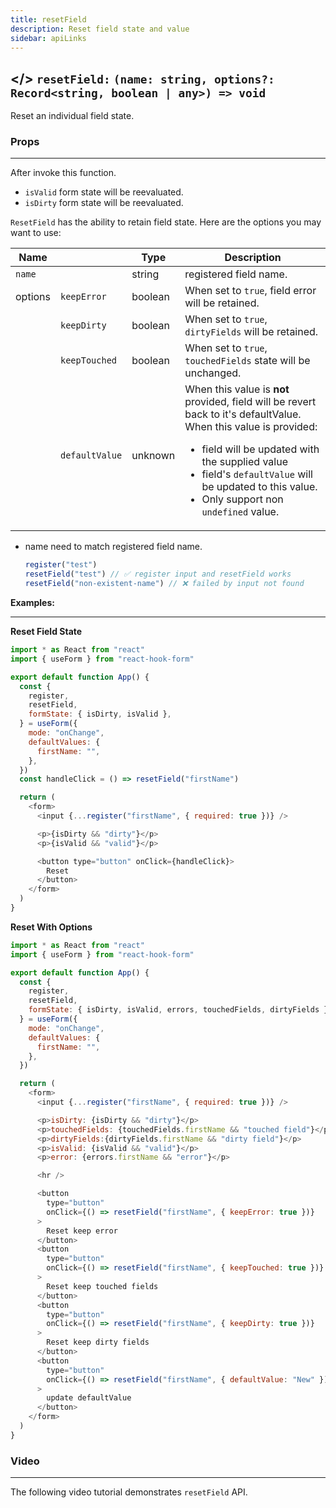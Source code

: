 ```yaml
---
title: resetField
description: Reset field state and value
sidebar: apiLinks
---
```


## \</> `resetField:` <TypeText>`(name: string, options?: Record<string, boolean | any>) => void`</TypeText>

Reset an individual field state.

### Props

---

After invoke this function.

- `isValid` form state will be reevaluated.
- `isDirty` form state will be reevaluated.

`ResetField` has the ability to retain field state. Here are the options you may want to use:

| Name    |                | Type                         | Description                                                                                                                                                                                                                                                                                                       |
| ------- | -------------- | ---------------------------- | ----------------------------------------------------------------------------------------------------------------------------------------------------------------------------------------------------------------------------------------------------------------------------------------------------------------- |
| `name`  |                | <TypeText>string</TypeText>  | registered field name.                                                                                                                                                                                                                                                                                            |
| options | `keepError`    | <TypeText>boolean</TypeText> | When set to `true`, field error will be retained.                                                                                                                                                                                                                                                                 |
|         | `keepDirty`    | <TypeText>boolean</TypeText> | When set to `true`, `dirtyFields` will be retained.                                                                                                                                                                                                                                                               |
|         | `keepTouched`  | <TypeText>boolean</TypeText> | When set to `true`, `touchedFields` state will be unchanged.                                                                                                                                                                                                                                                      |
|         | `defaultValue` | <TypeText>unknown</TypeText> | When this value is **not** provided, field will be revert back to it's defaultValue.<br/>When this value is provided:<br/><ul><li>field will be updated with the supplied value</li> <li>field's `defaultValue` will be updated to this value.</li> <li>Only support non <code>undefined</code> value.</li> </ul> |

<Admonition type="important" title="Rules">

- name need to match registered field name.

  ```javascript
  register("test")
  resetField("test") // ✅ register input and resetField works
  resetField("non-existent-name") // ❌ failed by input not found
  ```

</Admonition>

**Examples:**

---

**Reset Field State**

```javascript copy sandbox="https://codesandbox.io/s/priceless-firefly-d0kuv"
import * as React from "react"
import { useForm } from "react-hook-form"

export default function App() {
  const {
    register,
    resetField,
    formState: { isDirty, isValid },
  } = useForm({
    mode: "onChange",
    defaultValues: {
      firstName: "",
    },
  })
  const handleClick = () => resetField("firstName")

  return (
    <form>
      <input {...register("firstName", { required: true })} />

      <p>{isDirty && "dirty"}</p>
      <p>{isValid && "valid"}</p>

      <button type="button" onClick={handleClick}>
        Reset
      </button>
    </form>
  )
}
```

**Reset With Options**

```javascript copy sandbox="https://codesandbox.io/s/resetfield-with-options-iw4wd"
import * as React from "react"
import { useForm } from "react-hook-form"

export default function App() {
  const {
    register,
    resetField,
    formState: { isDirty, isValid, errors, touchedFields, dirtyFields },
  } = useForm({
    mode: "onChange",
    defaultValues: {
      firstName: "",
    },
  })

  return (
    <form>
      <input {...register("firstName", { required: true })} />

      <p>isDirty: {isDirty && "dirty"}</p>
      <p>touchedFields: {touchedFields.firstName && "touched field"}</p>
      <p>dirtyFields:{dirtyFields.firstName && "dirty field"}</p>
      <p>isValid: {isValid && "valid"}</p>
      <p>error: {errors.firstName && "error"}</p>

      <hr />

      <button
        type="button"
        onClick={() => resetField("firstName", { keepError: true })}
      >
        Reset keep error
      </button>
      <button
        type="button"
        onClick={() => resetField("firstName", { keepTouched: true })}
      >
        Reset keep touched fields
      </button>
      <button
        type="button"
        onClick={() => resetField("firstName", { keepDirty: true })}
      >
        Reset keep dirty fields
      </button>
      <button
        type="button"
        onClick={() => resetField("firstName", { defaultValue: "New" })}
      >
        update defaultValue
      </button>
    </form>
  )
}
```

### Video

---

The following video tutorial demonstrates `resetField` API.

<YouTube youTubeId="IdLFcNaEFEo" />
